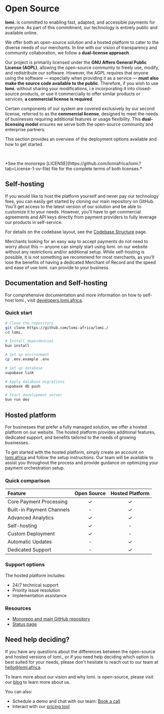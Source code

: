 
# **Open Source**

**lomi.** is committed to enabling fast, adapted, and accessible payments for everyone. As part of this commitment, our technology is entirely public and available online.

We offer both an open-source solution and a hosted platform to cater to the diverse needs of our merchants. In line with our vision of transparency and community collaboration, we follow a **dual-license approach**.

Our project is primarily licensed under the **GNU Affero General Public License (AGPL)**, allowing the open-source community to freely use, modify, and redistribute our software. However, the AGPL requires that anyone using the software — especially when providing it as a service — **must also make the source code available to the public**. Therefore, if you wish to use **lomi.** without sharing your modifications, i.e incorporating it into closed-source products, or use it commercially to offer similar products or services, **a commercial license is required**.

Certain components of our system are covered exclusively by our second license, referred to as the **commercial license**, designed to meet the needs of businesses requiring additional features or usage flexibility. This **dual-licensing model** ensures we serve both the open-source community and enterprise partners.

This section provides an overview of the deployment options available and how to get started.

&nbsp;

<InfoBox mini type="tip" variant="yellow">
    *See the monorepo [LICENSE](https://github.com/lomiafrica/lomi.?tab=License-1-ov-file) file for the complete terms of both licenses.*
</InfoBox>

## **Self-hosting**

If you would like to host the platform yourself and never pay our technology fees, you can easily get started by cloning our main repository on GitHub. You'll get access to the latest version of our solution and be able to customize it to your needs. However, you'll have to get commercial agreements and API keys directly from payment providers to fully leverage our products in self-service.

For details on the codebase layout, see the [Codebase Structure](./codebase-structure) page.

Merchants looking for an easy way to accept payments do not need to worry about this — anyone can simply start using lomi. on our website without any restrictions and/or additional setup. While self-hosting is possible, it is not something we recommend for most merchants, as you'll lose the benefits of having a dedicated Merchant of Record and the speed and ease of use lomi. can provide to your business.

## Documentation and Self-hosting

For comprehensive documentation and more information on how to self-host lomi., visit [developers.lomi.africa](https://developers.lomi.africa).

### **Quick start**

```bash copy
# Clone the repository
git clone https://github.com/lomi-africa/lomi./
cd lomi.

# Install dependencies
bun install

# Set up environment
cp .env.example .env

# Set up database
supabase link

# Apply database migrations
supabase db push

# Start development server
bun run dev
```

## **Hosted platform**

For businesses that prefer a fully managed solution, we offer a hosted platform on our website. The hosted platform provides additional features, dedicated support, and benefits tailored to the needs of growing businesses.

To get started with the hosted platform, simply create an account on [lomi.africa](https://lomi.africa/sign-up) and follow the setup instructions. Our team will be available to assist you throughout the process and provide guidance on optimizing your payment orchestration setup.

### **Quick comparison**

| Feature                   | Open Source | Hosted Platform |
| :------------------------ | :---------: | :-------------: |
| Core Payment Processing   |      ✓      |        ✓        |
| Built-in Payment Channels |      -      |        ✓        |
| Advanced Analytics        |      ✓      |        ✓        |
| Self-hosting              |      ✓      |        -        |
| Custom Deployment         |      ✓      |        -        |
| Automatic Updates         |      -      |        ✓        |
| Dedicated Support         |      -      |        ✓        |

### **Support options**

The hosted platform includes:
- 24/7 technical support
- Priority issue resolution
- Implementation assistance

### **Resources**
- [Monorepo and main GitHub repository](https://github.com/lomiafrica/)
- [Status page](https://status.lomi.africa)

## **Need help deciding?**

If you have any questions about the differences between the open-source and hosted versions of lomi., or if you need help deciding which option is best suited for your needs, please don't hesitate to reach out to our team at [hello@lomi.africa](mailto:hello@lomi.africa).

To learn more about our vision and why lomi. is open-source, please visit our [blog](https://lomi.africa/blog) to learn more about us.

You can also:
- Schedule a demo and chat with our team: [Book a call](https://cal.com/babacar-diop-umkvq2/30min)
- Interact with our [pricing tool](https://lomi.africa/pricing)